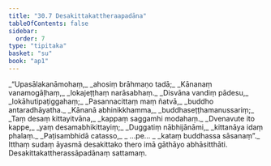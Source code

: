 ```yaml
---
title: "30.7 Desakittakattheraapadāna"
tableOfContents: false
sidebar:
  order: 7
type: "tipitaka"
basket: "su"
book: "ap1"
---
```



<DynamicBreadcrumb />

<Division number="31" book="ap1" bookNo="20" page="279">

<Paragraph number="3400" type="verses" book="ap1">
_“Upasālakanāmohaṃ,_  
_ahosiṃ brāhmaṇo tadā;_  
_Kānanaṃ vanamogāḷhaṃ,_  
_lokajeṭṭhaṃ narāsabhaṃ._  

</Paragraph>

</Division>
<Division number="32" book="ap1" bookNo="20" page="279">

<Paragraph number="3401" type="verses" book="ap1">
_Disvāna vandiṃ pādesu,_  
_lokāhutipaṭiggahaṃ;_  
_Pasannacittaṃ maṃ ñatvā,_  
_buddho antaradhāyatha._  

</Paragraph>

</Division>
<Division number="33" book="ap1" bookNo="20" page="279">

<Paragraph number="3402" type="verses" book="ap1">
_Kānanā abhinikkhamma,_  
_buddhaseṭṭhamanussariṃ;_  
_Taṃ desaṃ kittayitvāna,_  
_kappaṃ saggamhi modahaṃ._  

</Paragraph>

</Division>
<Division number="34" book="ap1" bookNo="20" page="279">

<Paragraph number="3403" type="verses" book="ap1">
_Dvenavute ito kappe,_  
_yaṃ desamabhikittayiṃ;_  
_Duggatiṃ nābhijānāmi,_  
_kittanāya idaṃ phalaṃ._  

</Paragraph>

</Division>
<Division number="35" book="ap1" bookNo="20" page="279">

<Paragraph number="3404" type="verses" book="ap1">
_Paṭisambhidā catasso,_  
_ …pe… _  
_kataṃ buddhassa sāsanaṃ”._  

</Paragraph>

<Paragraph number="3405" book="ap1">
Itthaṃ sudaṃ āyasmā desakittako thero imā gāthāyo abhāsitthāti.

</Paragraph>
</Division>

<Paragraph number="3406" type="center" book="ap1">
Desakittakattherassāpadānaṃ sattamaṃ.
</Paragraph>